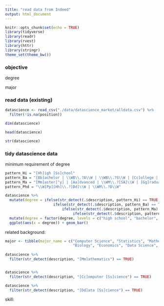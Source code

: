```yaml
---
title: "read data from Indeed"
output: html_document
---
```


```r
knitr::opts_chunk$set(echo = TRUE)
library(tidyverse)
library(readr)
library(rvest)
library(httr)
library(stringr)
theme_set(theme_bw())
```

### objective

degree

major



### read data (existing)

```r
datascience <- read_csv("./data/datascience_market/alldata.csv") %>% 
  filter(!is.na(position))

dim(datascience)

head(datascience)

str(datascience)
```

### tidy datascience data

minimum requirement of degree

```r
pattern_Hi = "[Hh]igh [Ss]chool"
pattern_Ba = "[Bb]achelor | \\WB\\.?A\\W | \\WB\\.?S\\W | [Cc]ollege | [Dd]egree"
pattern_Ma = "[Mm]aster[^y] | [Aa]dvanced | \\WM\\.?[SA]\\W | [Gg]raduate"
pattern_Phd = "\\W[Pp][Hh]\\.?[Dd]\\W | \\WM\\.?D\\W"

datascience %>% 
  mutate(degree = ifelse(str_detect(.$description, pattern_Hi) == TRUE, "high school",
                      ifelse(str_detect(.$description, pattern_Ba) == TRUE, "bachelor",
                          ifelse(str_detect(.$description, pattern_Ma) == TRUE, "master",
                               ifelse(str_detect(.$description, pattern_Phd) == TRUE, "phd", "other"))))) %>% 
  mutate(degree = factor(degree, levels = c("high school", "bachelor", "master", "phd", "other"))) %>% 
  ggplot(aes(x = degree)) + geom_bar()
```

related background:

```r
major <- tibble(major_name = c("Computer Science", "Statistics", "Mathematics", "Quantitative", 
                               "Biology", "Economics", "Data Science", "Chemical Engineering",      "Biostatistics"))
                
datascience %>% 
  filter(str_detect(description, "[Mm]athematics") == TRUE)


datascience %>% 
  filter(str_detect(description, "[Cc]omputer [Ss]cience") == TRUE)

datascience %>% 
  filter(str_detect(description, "[Dd]ata [Ss]cience") == TRUE)

```

skill:

```r

```









